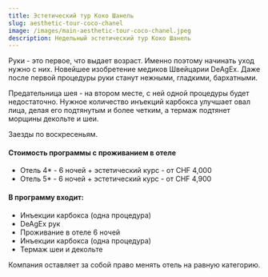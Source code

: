 ```yaml
---
title: Эстетический тур Коко Шанель
slug: aesthetic-tour-coco-chanel
image: /images/main-aesthetic-tour-coco-chanel.jpeg
description: Недельный эстетический тур Коко Шанель
---
```

Руки - это первое, что выдает возраст. Именно поэтому начинать уход нужно с них. Новeйшее изобретение медиков Швейцарии DeAgEx. Даже после первой процедуры руки станут нежными, гладкими, бархатными.

Предательница шея - на втором месте, с ней одной процедуры будет недостаточно. Нужное количество инъекций карбокса улучшает овал лица, делая его подтянутым и более четким, а термаж подтянет морщины декольте и шеи.

Заезды по воскресеньям.

#### Стоимость программы с проживанием в отеле

* О﻿тель 4* - 6 ночей + эстетический курс - от CHF 4,000
* О﻿тель 5* - 6 ночей + эстетический курс - от CHF 4,900 

#### В программу входит:

* Инъекции карбокса (одна процедура)
* DeAgEx рук
* Проживание в отеле 6 ночей
* Инъекции карбокса (одна процедура)
* Термаж шеи и декольте

Компания оставляет за собой право менять отель на равную категорию.